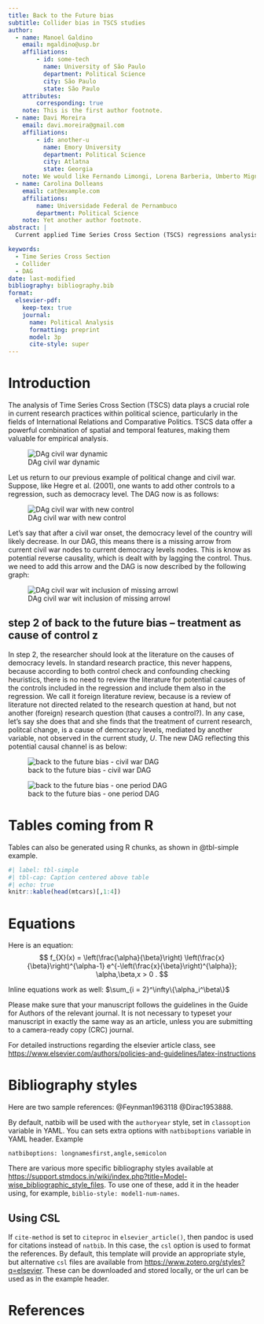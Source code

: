 ```yaml
---
title: Back to the Future bias
subtitle: Collider bias in TSCS studies
author:
  - name: Manoel Galdino
    email: mgaldino@usp.br
    affiliations: 
        - id: some-tech
          name: University of São Paulo
          department: Political Science
          city: São Paulo
          state: São Paulo
    attributes:
        corresponding: true
    note: This is the first author footnote.
  - name: Davi Moreira
    email: davi.moreira@gmail.com
    affiliations:
        - id: another-u
          name: Emory University
          department: Political Science
          city: Atlatna
          state: Georgia
    note: We would like Fernando Limongi, Lorena Barberia, Umberto Mignozetti and participants at the Political Science graduate seminar at University of São Paulo and the Polmeth Latam session participants.
  - name: Carolina Dolleans
    email: cat@example.com
    affiliations:
        name: Universidade Federal de Pernambuco
        department: Political Science
    note: Yet another author footnote.
abstract: |
  Current applied Time Series Cross Section (TSCS) regressions analysis aimed at identifying a causal effect is not aware that standard practice of controls inclusion can introduce what we call back to the future bias. In the present paper, we develop a tipoligy for current heuristics for control inclusion and show that they can inadvertently introduce a collider variable in the context of TSCS data that may bias the result (back to the future bias). A review of a sample of applied TSCS papers shows that this is a prevalent problem in the political science and international relations literature. To address this matter, we present  an improved heuristic to build a DAG that properly controls for the correct variables in the context of TSCS data analysis and avoid the back to the future bias. Monte Carlo simulation shows that it works well in finite samples.

keywords: 
  - Time Series Cross Section
  - Collider
  - DAG
date: last-modified
bibliography: bibliography.bib
format:
  elsevier-pdf:
    keep-tex: true
    journal:
      name: Political Analysis
      formatting: preprint
      model: 3p
      cite-style: super
---
```


# Introduction

The analysis of Time Series Cross Section (TSCS) data plays a crucial role in current research practices within political science, particularly in the fields of International Relations and Comparative Politics. TSCS data offer a powerful combination of spatial and temporal features, making them valuable for empirical analysis.



![DAg civil war dynamic](C:\\Users\\mczfe\\Documents\\Papers\\Collider TSCS\\beware_collider\\images\\pol change civil war dynamic.png)




Let us return to our previous example of political change and civil war. Suppose, like Hegre et al. (2001), one wants to add other controls to a regression, such as democracy level. The DAG now is as follows:

![DAg civil war with new control](C:\\Users\\mczfe\\Documents\\Papers\\Collider TSCS\\beware_collider\\images\\democracy_control.png)



Let's say that after a civil war onset, the democracy level of the country will likely decrease. In our DAG, this means there is a missing arrow from current civil war nodes to current democracy levels nodes. This is know as potential reverse causality, which is dealt with by lagging the control. Thus. we need to add this arrow and the DAG is now described by the following graph:

![DAg civil war wit inclusion of missing arrowl](C:\\Users\\mczfe\\Documents\\Papers\\Collider TSCS\\beware_collider\\images\\democracy_control_missing_arrow.png)

## step 2 of back to the future bias -- treatment as cause of control z

In step 2, the researcher should look at the literature on the causes of democracy levels. In standard research practice, this never happens, because according to both control check and confounding checking heuristics, there is no need to review the literature for potential causes of the controls included in the regression and include them also in the regression. We call it foreign literature review, because is a review of literature not directed related to the research question at hand, but not another (foreign) research question (that causes a control?). In any case, let's say she does that and she finds that the treatment of current research, politcal change, is a cause of democracy levels, mediated by another variable, not observed in the current study, $U$. The new DAG reflecting this potential causal channel is as below:

![back to the future bias - civil war DAG](C:\\Users\\mczfe\\Documents\\Papers\\Collider TSCS\\beware_collider\\images\\foreign collider bias civil war.png)



![back to the future bias - one period DAG](C:\\Users\\mczfe\\Documents\\Papers\\Collider TSCS\\beware_collider\\images\\basic_back_future_bias.png)


# Tables coming from R

Tables can also be generated using R chunks, as shown in @tbl-simple example.

```r
#| label: tbl-simple
#| tbl-cap: Caption centered above table
#| echo: true
knitr::kable(head(mtcars)[,1:4])
```


# Equations

Here is an equation:
$$ 
  f_{X}(x) = \left(\frac{\alpha}{\beta}\right)
  \left(\frac{x}{\beta}\right)^{\alpha-1}
  e^{-\left(\frac{x}{\beta}\right)^{\alpha}}; 
  \alpha,\beta,x > 0 .
$$

Inline equations work as well: $\sum_{i = 2}^\infty\{\alpha_i^\beta\}$


Please make sure that your manuscript follows the guidelines in the 
Guide for Authors of the relevant journal. It is not necessary to 
typeset your manuscript in exactly the same way as an article, 
unless you are submitting to a camera-ready copy (CRC) journal.

For detailed instructions regarding the elsevier article class, see   <https://www.elsevier.com/authors/policies-and-guidelines/latex-instructions>

# Bibliography styles

Here are two sample references:  @Feynman1963118 @Dirac1953888.

By default, natbib will be used with the `authoryear` style, set in `classoption` variable in YAML. 
You can sets extra options with `natbiboptions` variable in YAML header. Example 

```
natbiboptions: longnamesfirst,angle,semicolon
```

There are various more specific bibliography styles available at
<https://support.stmdocs.in/wiki/index.php?title=Model-wise_bibliographic_style_files>. 
To use one of these, add it in the header using, for example, `biblio-style: model1-num-names`.

## Using CSL 

If `cite-method` is set to `citeproc` in `elsevier_article()`, then pandoc is used for citations instead of `natbib`. In this case, the `csl` option is used to format the references. By default, this template will provide an appropriate style, but alternative `csl` files are available from <https://www.zotero.org/styles?q=elsevier>. These can be downloaded
and stored locally, or the url can be used as in the example header.


# References {-}
